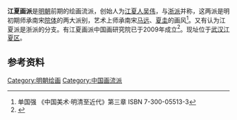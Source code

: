 {{expand|time=2011-07-25T16:17:33+00:00}}
'''江夏画派'''是[[明朝|明朝]]前期的绘画流派，创始人为[[江夏人|江夏人]][[吴伟|吴伟]]，与[[浙派|浙派]]并称，这两派是明初期师承南宋[[院体|院体]]的两大派别，艺术上师承南宋[[马远|马远]]、[[夏圭|夏圭]]的画风<ref>单国强 《中国美术·明清至近代》第三章 ISBN 7-300-05513-3</ref>。又有认为江夏派是浙派的分支。有江夏画派中国画研究院已于2009年成立<ref>{{Cite web |url=http://news.163.com/10/0926/06/6HG5M4NT00014AED.html |title=“江夏画派”回归江夏  |access-date=2011-08-25 |archive-url=https://web.archive.org/web/20160412203811/http://news.163.com/10/0926/06/6HG5M4NT00014AED.html |archive-date=2016-04-12 |dead-url=yes }}</ref>。现址位于[[武汉|武汉]][[江夏区|江夏区]]。

==参考资料==
<references/>

[[Category:明朝绘画|Category:明朝绘画]]
[[Category:中国画流派|Category:中国画流派]]